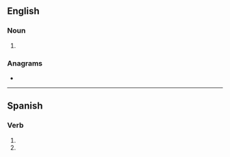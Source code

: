 {{also|breés}}
==English==

===Noun===
{{head|en|noun plural form}}

# {{plural of|bree|lang=en}}

===Anagrams===
* {{anagrams|en|a=beers|Reebs|be-ers|beers|reebs}}

----

==Spanish==

===Verb===
{{head|es|verb form}}

# {{es-verb form of|ending=ar|mood=imperative|sense=negative|pers=2|formal=no|number=singular|brear}}
# {{es-verb form of|ending=ar|mood=subjunctive|tense=present|pers=2|formal=no|number=singular|brear}}